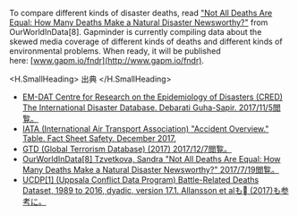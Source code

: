 
To compare dif­ferent kinds of disaster deaths, read ["Not All Deaths Are Equal: How Many Deaths Make a Natural Disaster Newsworthy?"](https://ourworldindata.org/how-many-deaths-make-a-natural-disaster-newsworthy.) from OurWorldInData[8]. Gapminder is currently compiling data about the skewed media coverage of dif­ferent kinds of deaths and dif­ferent kinds of environmental problems. When ready, it will be published here: [www.gapm.io/fndr](http://www.gapm.io/fndr).

<H.SmallHeading>
  出典
</H.SmallHeading>

-   [EM-DAT Centre for Research on the Epidemiology of Disasters (CRED) The International Disaster Database. Debarati Guha-Sapir. 2017/11/5閲覧。](http://www.emdat.be/)
-   [IATA (International Air Transport Association) "Accident Overview." Table. Fact Sheet Safety. December 2017.](http://www.gapm.io/xiata)
-   [GTD (Global Terrorism Database) (2017) 2017/12/7閲覧。](http://www.gapm.io/xgtdb17)
-   [OurWorldInData[8] Tzvetkova, Sandra "Not All Deaths Are Equal: How Many Deaths Make a Natural Disaster Newsworthy?" 2017/7/19閲覧。](http://www.gapm.io/xowd8)
-   [UCDP[1] (Uppsala Conflict Data Program) Battle-Related Deaths Dataset, 1989 to 2016, dyadic, version 17.1. Allansson et alも (2017)も参考に。](http://www.ucdp.uu.se/downloads)